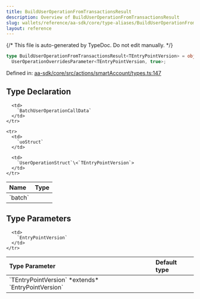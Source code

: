 ```yaml
---
title: BuildUserOperationFromTransactionsResult
description: Overview of BuildUserOperationFromTransactionsResult
slug: wallets/reference/aa-sdk/core/type-aliases/BuildUserOperationFromTransactionsResult
layout: reference
---
```


{/* This file is auto-generated by TypeDoc. Do not edit manually. */}

```ts
type BuildUserOperationFromTransactionsResult<TEntryPointVersion> = object &
  UserOperationOverridesParameter<TEntryPointVersion, true>;
```

Defined in: [aa-sdk/core/src/actions/smartAccount/types.ts:147](https://github.com/alchemyplatform/aa-sdk/blob/153785ddc87beb160382c2bae7dbafa4a66ade9a/aa-sdk/core/src/actions/smartAccount/types.ts#L147)

## Type Declaration

<table>
  <thead>
    <tr>
      <th align="left">Name</th>
      <th align="left">Type</th>
    </tr>
  </thead>

  <tbody>
    <tr>
      <td>
        `batch`
      </td>

      <td>
        `BatchUserOperationCallData`
      </td>
    </tr>

    <tr>
      <td>
        `uoStruct`
      </td>

      <td>
        `UserOperationStruct`\<`TEntryPointVersion`>
      </td>
    </tr>

  </tbody>
</table>

## Type Parameters

<table>
  <thead>
    <tr>
      <th align="left">Type Parameter</th>
      <th align="left">Default type</th>
    </tr>
  </thead>

  <tbody>
    <tr>
      <td>
        `TEntryPointVersion` *extends* `EntryPointVersion`
      </td>

      <td>
        `EntryPointVersion`
      </td>
    </tr>

  </tbody>
</table>

